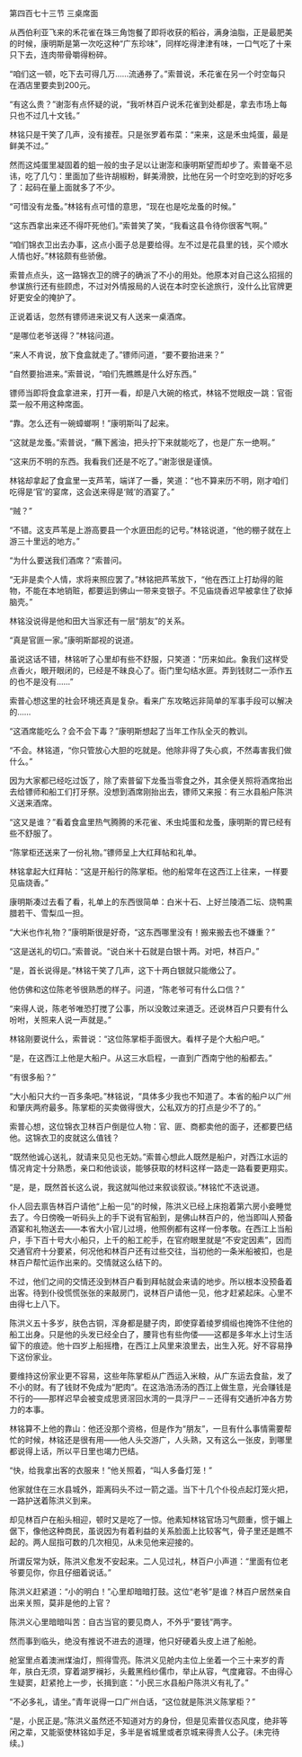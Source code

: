 

第四百七十三节 三桌席面

从西伯利亚飞来的禾花雀在珠三角饱餐了即将收获的稻谷，满身油脂，正是最肥美的时候，康明斯是第一次吃这种“广东珍味”，同样吃得津津有味，一口气吃了十来只下去，连肉带骨嚼得粉碎。

“咱们这一顿，吃下去可得几万……流通券了。”索普说，禾花雀在另一个时空每只在酒店里要卖到200元。

“有这么贵？”谢澎有点怀疑的说，“我听林百户说禾花雀到处都是，拿去市场上每只也不过几十文钱。”

林铭只是干笑了几声，没有接茬。只是张罗着布菜：“来来，这是禾虫炖蛋，最是鲜美不过。”

然而这炖蛋里凝固着的蛆一般的虫子足以让谢澎和康明斯望而却步了。索普毫不忌讳，吃了几勺：里面加了些许胡椒粉，鲜美滑腴，比他在另一个时空吃到的好吃多了：起码在量上面就多了不少。

“可惜没有龙蚤。”林铭有点可惜的意思，“现在也是吃龙蚤的时候。”

“这东西拿出来还不得吓死他们。”索普笑了笑，“我看这县令待你很客气啊。”

“咱们锦衣卫出去办事，这点小面子总是要给得。左不过是花县里的钱，买个顺水人情也好。”林铭颇有些骄傲。

索普点点头，这一路锦衣卫的牌子的确派了不小的用处。他原本对自己这么招摇的参谋旅行还有些顾虑，不过对外情报局的人说在本时空长途旅行，没什么比官牌更好更安全的掩护了。

正说着话，忽然有镖师进来说又有人送来一桌酒席。

“是哪位老爷送得？”林铭问道。

“来人不肯说，放下食盒就走了。”镖师问道，“要不要抬进来？”

“自然要抬进来。”索普说，“咱们先瞧瞧是什么好东西。”

镖师当即将食盒拿进来，打开一看，却是八大碗的格式，林铭不觉眼皮一跳：官衙菜一般不用这种席面。

“靠。怎么还有一碗蟑螂啊！”康明斯叫了起来。

“这就是龙蚤。”索普说，“蘸下酱油，把头拧下来就能吃了，也是广东一绝啊。”

“这来历不明的东西。我看我们还是不吃了。”谢澎很是谨慎。

林铭却拿起了食盒里一支芦苇，端详了一番，笑道：“也不算来历不明，刚才咱们吃得是‘官’的宴席，这会送来得是‘贼’的酒宴了。”

“贼？”

“不错。这支芦苇是上游高要县一个水匪田彪的记号。”林铭说道，“他的棚子就在上游三十里远的地方。”

“为什么要送我们酒席？”索普问。

“无非是卖个人情，求将来照应罢了。”林铭把芦苇放下，“他在西江上打劫得的赃物，不能在本地销赃，都要运到佛山一带来变银子。不见庙烧香迟早被拿住了砍掉脑壳。”

林铭没说得是他和田大当家还有一层“朋友”的关系。

“真是官匪一家。”康明斯鄙视的说道。

虽说这话不错，林铭听了心里却有些不舒服，只笑道：“历来如此。象我们这样受点香火，眼开眼闭的，已经是不昧良心了。衙门里勾结水匪。弄到钱财二一添作五的也不是没有……”

索普心想这里的社会环境还真是复杂。看来广东攻略远非简单的军事手段可以解决的……

“这酒席能吃么？会不会下毒？”康明斯想起了当年工作队全灭的教训。

“不会。林铭道，“你只管放心大胆的吃就是。他除非得了失心疯，不然毒害我们做什么。”

因为大家都已经吃过饭了，除了索普留下龙蚤当零食之外，其余便关照将酒席抬出去给镖师和船工们打牙祭。没想到酒席刚抬出去，镖师又来报：有三水县船户陈洪义送来酒席。

“这又是谁？”看着食盒里热气腾腾的禾花雀、禾虫炖蛋和龙蚤，康明斯的胃已经有些不舒服了。

“陈掌柜还送来了一份礼物。”镖师呈上大红拜帖和礼单。

林铭拿起大红拜帖：“这是开船行的陈掌柜。他的船常年在这西江上往来，一样要见庙烧香。”

康明斯凑过去看了看，礼单上的东西很简单：白米十石、上好兰陵酒二坛、烧鸭熏腊若干、雪梨瓜一担。

“大米也作礼物？”康明斯很是好奇，“这东西哪里没有！搬来搬去也不嫌重？”

“这是送礼的切口。”索普说。“说白米十石就是白银十两。对吧，林百户。”

“是，首长说得是。”林铭干笑了几声，这下十两白银就只能缴公了。

他仿佛和这位陈老爷很熟悉的样子。问道，“陈老爷可有什么口信？”

“来得人说，陈老爷唯恐打搅了公事，所以没敢过来道乏。还说林百户只要有什么吩咐，关照来人说一声就是。”

林铭刚要说什么，索普说：“这位陈掌柜手面很大。看样子是个大船户吧。”

“是，在这西江上他是大船户。从这三水启程，一直到广西南宁他的船都去。”

“有很多船？”

“大小船只大约一百多条吧。”林铭说，“具体多少我也不知道了。本省的船户以广州和肇庆两府最多。陈掌柜的买卖做得很大，公私双方的打点是少不了的。”

索普心想，这位锦衣卫林百户倒是位人物：官、匪、商都卖他的面子，还都要巴结他。这锦衣卫的皮就这么值钱？

“既然他诚心送礼，就请来见见也无妨。”索普心想此人既然是船户，对西江水运的情况肯定十分熟悉，亲口和他谈谈，能够获取的材料这样一路走一路看要更翔实。

“是，是，既然首长这么说，我这就叫他过来叙谈叙谈。”林铭忙不迭说道。

仆人回去禀告林百户请他“上船一见”的时候，陈洪义已经上床抱着第六房小妾睡觉去了。今日傍晚一听码头上的手下说有官船到，是佛山林百户的，他当即叫人预备酒宴和礼物送去――本省大小官儿过境，他照例都有这样一份孝敬。在西江上当船户，手下百十号大小船只，上千的船工舵手，在官府眼里就是“不安定因素”，因而交通官府十分要紧，何况他和林百户还有过些交往，当初他的一条米船被扣，也是林百户帮忙运作出来的。交情就这么结下的。

不过，他们之间的交情还没到林百户看到拜帖就会来请的地步。所以根本没预备着出客。待到仆役慌慌张张的来敲房门，说林百户请他一见，他才赶紧起床。心里不由得七上八下。

陈洪义五十多岁，肤色古铜，浑身都是腱子肉，即使穿着绫罗绸缎也掩饰不住他的船工出身。只是他的头发已经全白了，腰背也有些佝偻――这都是多年水上讨生活留下的痕迹。他十四岁上船摇橹，在西江上风里来浪里去，出生入死。好不容易挣下这份家业。

要维持这份家业更不容易，这些年陈掌柜从广西运入米粮，从广东运去食盐，发了不小的财。有了钱财不免成为“肥肉”。在这浩浩汤汤的西江上做生意，光会赚钱是不行的――那样迟早会被变成思贤滘回水湾的一具浮尸－－还得有交通折冲各方势力的本事。

林铭算不上他的靠山：他还没那个资格，但是作为“朋友”，一旦有什么事情需要帮忙的时候，林铭还是很有用――他人头交游广，人头熟，又有这么一张皮，到哪里都说得上话，所以平日里也竭力巴结。

“快，给我拿出客的衣服来！”他关照着，“叫人多备灯笼！”

他家就住在三水县城外，距离码头不过一箭之遥。当下十几个仆役点起灯笼火把，一路护送着陈洪义到来。

却见林百户在船头相迎，顿时又是吃了一惊。他素知林铭官场习气颇重，惯于媚上倨下，像他这种商民，虽说因为有着利益的关系脸面上比较客气，骨子里还是瞧不起的。两人屈指可数的几次相见，从未见他来迎接的。

所谓反常为妖，陈洪义愈发不安起来。二人见过礼，林百户小声道：“里面有位老爷要见你，你且仔细着说话。”

陈洪义赶紧道：“小的明白！”心里却暗暗打鼓。这位“老爷”是谁？林百户居然亲自出来关照，莫非是他的上官？

陈洪义心里暗暗叫苦：自古当官的要见商人，不外乎“要钱”两字。

然而事到临头，绝没有推说不进去的道理，他只好硬着头皮上进了船舱。

舱室里点着澳洲煤油灯，照得雪亮。陈洪义见舱内主位上坐着一个三十来岁的青年，肤白无须，穿着湖罗襕衫，头戴黑绉纱儒巾，举止从容，气度雍容。不由得心生疑窦，赶紧抢上一步，长揖到底：“小民三水县船户陈洪义有礼了。”

“不必多礼，请坐。”青年说得一口广州白话，“这位就是陈洪义陈掌柜？”

“是，小民正是。”陈洪义虽然还不知道对方的身份，但是见索普仪态风度，绝非等闲之辈，又能驱使林铭如手足，多半是省城里或者京城来得贵人公子。(未完待续。)

